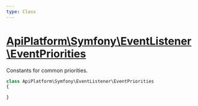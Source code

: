 ```yaml
---
type: Class
---
```


# [ApiPlatform\Symfony\EventListener\EventPriorities](/docs/vmain/reference/Symfony/EventListener/EventPriorities)

Constants for common priorities.


```php
class ApiPlatform\Symfony\EventListener\EventPriorities
{

}
```